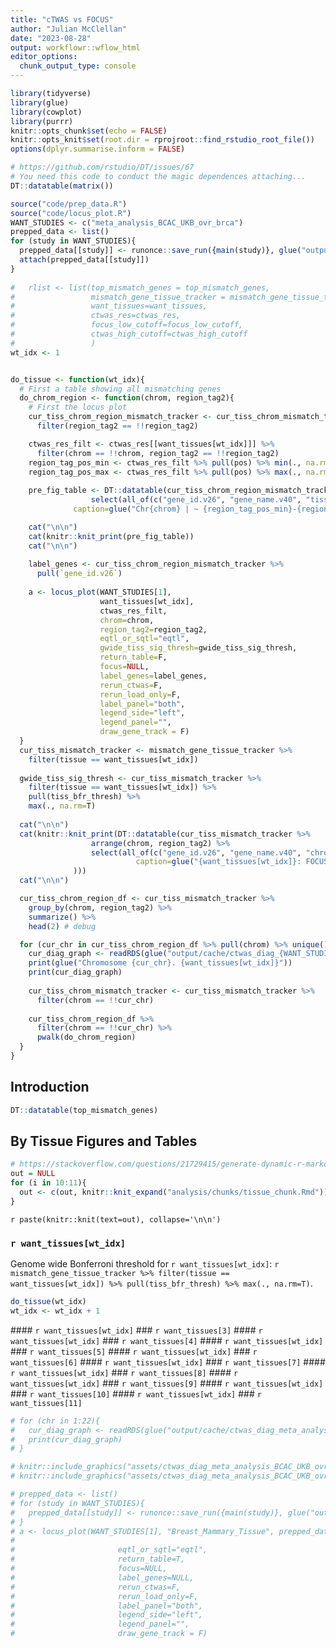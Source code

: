 ```yaml
---
title: "cTWAS vs FOCUS"
author: "Julian McClellan"
date: "2023-08-28"
output: workflowr::wflow_html
editor_options:
  chunk_output_type: console
---
```


```r
library(tidyverse)
library(glue)
library(cowplot)
library(purrr)
knitr::opts_chunk$set(echo = FALSE)
knitr::opts_knit$set(root.dir = rprojroot::find_rstudio_root_file())
options(dplyr.summarise.inform = FALSE)

# https://github.com/rstudio/DT/issues/67
# You need this code to conduct the magic dependences attaching...
DT::datatable(matrix())

source("code/prep_data.R")
source("code/locus_plot.R")
WANT_STUDIES <- c("meta_analysis_BCAC_UKB_ovr_brca")
prepped_data <- list()
for (study in WANT_STUDIES){
  prepped_data[[study]] <- runonce::save_run({main(study)}, glue("output/cache/{study}.rds"))
  attach(prepped_data[[study]])
}
  
#   rlist <- list(top_mismatch_genes = top_mismatch_genes,
#                 mismatch_gene_tissue_tracker = mismatch_gene_tissue_tracker,
#                 want_tissues=want_tissues,
#                 ctwas_res=ctwas_res,
#                 focus_low_cutoff=focus_low_cutoff,
#                 ctwas_high_cutoff=ctwas_high_cutoff
#                 )
wt_idx <- 1


do_tissue <- function(wt_idx){
  # First a table showing all mismatching genes
  do_chrom_region <- function(chrom, region_tag2){
    # First the locus plot
    cur_tiss_chrom_region_mismatch_tracker <- cur_tiss_chrom_mismatch_tracker %>%
      filter(region_tag2 == !!region_tag2)

    ctwas_res_filt <- ctwas_res[[want_tissues[wt_idx]]] %>%
      filter(chrom == !!chrom, region_tag2 == !!region_tag2)
    region_tag_pos_min <- ctwas_res_filt %>% pull(pos) %>% min(., na.rm=T)
    region_tag_pos_max <- ctwas_res_filt %>% pull(pos) %>% max(., na.rm=T)
    
    pre_fig_table <- DT::datatable(cur_tiss_chrom_region_mismatch_tracker %>% 
                  select(all_of(c("gene_id.v26", "gene_name.v40", "tiss_gwide_twas_bfr_sig", "tiss_bfr_thresh"))),
              caption=glue("Chr{chrom} | ~ {region_tag_pos_min}-{region_tag_pos_max}"))

    cat("\n\n")
    cat(knitr::knit_print(pre_fig_table))
    cat("\n\n")
  
    label_genes <- cur_tiss_chrom_region_mismatch_tracker %>%
      pull(`gene_id.v26`)
  
    a <- locus_plot(WANT_STUDIES[1],
                    want_tissues[wt_idx],
                    ctwas_res_filt,
                    chrom=chrom,
                    region_tag2=region_tag2,
                    eqtl_or_sqtl="eqtl",
                    gwide_tiss_sig_thresh=gwide_tiss_sig_thresh,
                    return_table=F,
                    focus=NULL,
                    label_genes=label_genes,
                    rerun_ctwas=F,
                    rerun_load_only=F,
                    label_panel="both",
                    legend_side="left",
                    legend_panel="",
                    draw_gene_track = F)
  }
  cur_tiss_mismatch_tracker <- mismatch_gene_tissue_tracker %>%
    filter(tissue == want_tissues[wt_idx])
  
  gwide_tiss_sig_thresh <- cur_tiss_mismatch_tracker %>%
    filter(tissue == want_tissues[wt_idx]) %>%
    pull(tiss_bfr_thresh) %>%
    max(., na.rm=T)
  
  cat("\n\n")
  cat(knitr::knit_print(DT::datatable(cur_tiss_mismatch_tracker %>%
                  arrange(chrom, region_tag2) %>%
                  select(all_of(c("gene_id.v26", "gene_name.v40", "chrom", "tiss_gwide_twas_bfr_sig"))),
                            caption=glue("{want_tissues[wt_idx]}: FOCUS PIP < {focus_low_cutoff} & cTWAS PIP > {ctwas_high_cutoff}")
              )))
  cat("\n\n")

  cur_tiss_chrom_region_df <- cur_tiss_mismatch_tracker %>%
    group_by(chrom, region_tag2) %>%
    summarize() %>%
    head(2) # debug

  for (cur_chr in cur_tiss_chrom_region_df %>% pull(chrom) %>% unique() %>% sort()){
    cur_diag_graph <- readRDS(glue("output/cache/ctwas_diag_{WANT_STUDIES[1]}__{want_tissues[wt_idx]}__eqtl_chr{cur_chr}.rds"))
    print(glue("Chromosome {cur_chr}. {want_tissues[wt_idx]}"))
    print(cur_diag_graph)
  
    cur_tiss_chrom_mismatch_tracker <- cur_tiss_mismatch_tracker %>%
      filter(chrom == !!cur_chr)
  
    cur_tiss_chrom_region_df %>%
      filter(chrom == !!cur_chr) %>%
      pwalk(do_chrom_region)
  }
}
```

## Introduction

```r
DT::datatable(top_mismatch_genes)
```

## By Tissue Figures and Tables

```r
# https://stackoverflow.com/questions/21729415/generate-dynamic-r-markdown-blocks
out = NULL
for (i in 10:11){
  out <- c(out, knitr::knit_expand("analysis/chunks/tissue_chunk.Rmd"))
}
```

`r paste(knitr::knit(text=out), collapse='\n\n')`

### `r want_tissues[wt_idx]`

Genome wide Bonferroni threshold for `r want_tissues[wt_idx]`: `r mismatch_gene_tissue_tracker %>% filter(tissue == want_tissues[wt_idx]) %>% pull(tiss_bfr_thresh) %>% max(., na.rm=T)`.

```r
do_tissue(wt_idx)
wt_idx <- wt_idx + 1
```

 #### `r want_tissues[wt_idx]` ### `r want_tissues[3]`
 #### `r want_tissues[wt_idx]` ### `r want_tissues[4]`
 #### `r want_tissues[wt_idx]` ### `r want_tissues[5]`
 #### `r want_tissues[wt_idx]` ### `r want_tissues[6]`
 #### `r want_tissues[wt_idx]` ### `r want_tissues[7]`
 #### `r want_tissues[wt_idx]` ### `r want_tissues[8]`
 #### `r want_tissues[wt_idx]` ### `r want_tissues[9]`
 #### `r want_tissues[wt_idx]` ### `r want_tissues[10]`
 #### `r want_tissues[wt_idx]` ### `r want_tissues[11]`

```r
# for (chr in 1:22){
#   cur_diag_graph <- readRDS(glue("output/cache/ctwas_diag_meta_analysis_BCAC_UKB_ovr_brca__Breast_Mammary_Tissue__eqtl_chr{chr}.rds"))
#   print(cur_diag_graph)
# }
```

```r
# knitr::include_graphics("assets/ctwas_diag_meta_analysis_BCAC_UKB_ovr_brca__Breast_Mammary_Tissue__eqtl_chr1.png", error=F)
# knitr::include_graphics("assets/ctwas_diag_meta_analysis_BCAC_UKB_ovr_brca__Breast_Mammary_Tissue__eqtl_chr2.png", error=F)
```

```r
# prepped_data <- list()
# for (study in WANT_STUDIES){
#   prepped_data[[study]] <- runonce::save_run({main(study)}, glue("output/cache/{study}.rds"))
# }
# a <- locus_plot(WANT_STUDIES[1], "Breast_Mammary_Tissue", prepped_data[["meta_analysis_BCAC_UKB_ovr_brca"]][["ctwas_res"]],
#                 
#                       eqtl_or_sqtl="eqtl",
#                       return_table=T,
#                       focus=NULL,
#                       label_genes=NULL,
#                       rerun_ctwas=F,
#                       rerun_load_only=F,
#                       label_panel="both",
#                       legend_side="left",
#                       legend_panel="",
#                       draw_gene_track = F)
```

